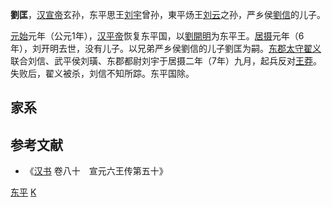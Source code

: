'''劉匡'''，[[汉宣帝|汉宣帝]]玄孙，东平思王[[刘宇_(东平王)|刘宇]]曾孙，東平炀王[[刘云_(东平王)|刘云]]之孙，严乡侯[[刘信_(严乡侯)|劉信]]的儿子。

[[元始_(西汉)|元始]]元年（公元1年），[[汉平帝|汉平帝]]恢复东平国，以[[劉開明|劉開明]]为东平王。[[居摄|居摄]]元年（6年），刘开明去世，没有儿子。以兄弟严乡侯劉信的儿子劉匡为嗣。[[东郡|东郡]][[太守|太守]][[翟义|翟义]]联合刘信、武平侯刘璜、东郡都尉刘宇于居摄二年（7年）九月，起兵反对[[王莽|王莽]]。失败后，翟义被杀，刘信不知所踪。东平国除。

==家系==
<center>{{chart/start|style=font: 80% sans-serif;width:intrinsic;width:-moz-max-content;width:-webkit-max-content;width:max-content;}}
{{chart| yu | yu=東平思王<br>[[劉宇_(東平王)|劉宇]]}}
{{chart| |)|-|-|-|-|-|-|-|-|-|-|-|-|-|-|-|-|-|-|-|-|-|-|-|-|-|-|-|-|-|-|-|v|-|-|-|-|-|-|-|-|-|-|-|-|-|-|-|-|-|-|-|-|-|-|-|-|-|-|-|-|-|-|-|-|-|-|-|-|-|-|-|-|-|-|-|-|-|v|-|-|-|-|-|-|-|-|-|-|-|-|-|-|-|-|-|-|-|-|-|-|-|-|-|v|-|-|-|v|-|-|-|.|}}
{{chart| YW | | | | | | | | | | | | | | | | | | | | | | | | | | | | | | hu | | | | | | | | | | | | | | | | | | | | | | | | | | | | | | | | | | | | | | | | | | | | qi | | | | | | | | | | | | | | | | | | | | | | | | xu | | me | | bi | YW=東平煬王<br>[[劉雲_(東平王)|劉雲]]|hu=栗鄉頃侯<br>劉護|qi=桑丘侯<br>劉頃|xu=桃鄉頃侯<br>劉宣|me=富陽侯<br>劉萌|bi=西陽頃侯<br>劉並}}
{{chart| |)|-|-|-|v|-|-|-|v|-|-|-|v|-|-|-|v|-|-|-|v|-|-|-|v|-|-|-|.| | | |)|-|-|-|v|-|-|-|v|-|-|-|v|-|-|-|v|-|-|-|.| | | |,|-|-|-|v|-|-|-|v|-|-|-|v|-|-|-|v|-|-|-|v|-|^|-|v|-|-|-|v|-|-|-|v|-|-|-|v|-|-|-|v|-|-|-|.| | | |)|-|-|-|.| | | |!|}}
{{chart| xin | | km | | hua | | hui | | ba | | da | | li | | yun | | xc | | buh | | da2 | | ha | | kai | | shb | | jis | | jia | | xiu | | mi | | ku | | fu | | kai2 | | buh2 | | wu | | hui2 | | pi | | yu | | li2 | | chd | | ya | xin=嚴鄉侯<br>[[刘信_(严乡侯)|劉信]]|km=東平王<br>[[劉開明|劉開明]]|hua=武平侯<br>[[劉璜|劉璜]]|hui=陶鄉侯<br>劉恢|ba=釐鄉侯<br>劉褒|da=昌鄉侯<br>劉旦|li=新鄉侯<br>劉鯉|yun=春城侯<br>劉允|xc=栗鄉侯<br>劉玄成|buh=金鄉侯<br>劉不害|da2=平通侯<br>劉旦|ha=西安侯<br>劉漢|kai=湖鄉侯<br>劉開|shb=重鄉侯<br>劉少柏|jis=陽興侯<br>劉寄生|jia=陵陽侯<br>劉嘉|xiu=高樂侯<br>劉脩|mi=平邑侯<br>劉閔|ku=平纂侯<br>劉況|fu=合昌侯<br>劉輔|kai2=伊鄉侯<br>劉開|buh2=就鄉侯<br>劉不害|wu=膠鄉侯<br>劉武|hui2=宜鄉侯<br>劉恢|pi=昌城侯<br>劉豐|yu=樂安侯<br>劉禹|li2=桃鄉侯<br>劉立|chd=[[劉成都|劉成都]]|ya=西陽侯<br>劉偃}}
{{chart| |!|F|~|~|J|}}
{{chart| ku | ku=東平王<br>[[劉匡_(東平王)|劉匡]]}}
{{chart/end}}</center>

==参考文献==
*《[[汉书|汉书]] 卷八十　宣元六王传第五十》

{{start box}}
{{s-roy}}
{{s-before|叔父東平王[[劉開明|劉開明]]}}
{{s-title|[[東平王|東平王]]|任職期間:4年—7年}}
{{s-after|东平国除}}
{{end box}}

[[Category:汉朝诸侯王|东平]]
[[Category:刘姓|K]]